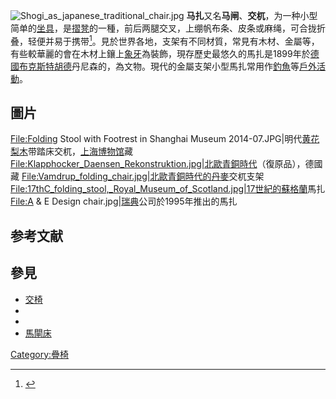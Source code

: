[[File:Shogi_as_japanese_traditional_chair.jpg|thumb]]
'''马扎'''又名'''马闸'''、'''交杌'''，为一种小型简单的[[坐具|坐具]]，是[[摺凳|摺凳]]的一種，前后两腿交叉，上绷帆布条、皮条或麻绳，可合拢折叠，轻便并易于携带<ref>{{cite book |author=阮智富、郭忠新|title=《现代汉语大词典 （下册）》|year=2009|publisher=上海辞书出版社|location=上海|pages=}}</ref>。見於世界各地，支架有不同材質，常見有木材、金屬等，有些較華麗的會在木材上鑲上[[象牙|象牙]]為裝飾，現存歷史最悠久的馬扎是1899年於[[德國|德國]][[布克斯特胡德|布克斯特胡德]]丹尼森的{{link-en|丹尼森馬扎|Daensen folding chair}}，為{{link-en|北歐青銅時代|Nordic Bronze Age}}文物。現代的金屬支架小型馬扎常用作[[釣魚|釣魚]]等[[戶外活動|戶外活動]]。

==圖片==
<gallery>
File:Folding Stool with Footrest in Shanghai Museum 2014-07.JPG|明代[[降香黄檀|黄花梨木]]带踏床交杌，[[上海博物馆|上海博物馆]]藏
File:Klapphocker_Daensen_Rekonstruktion.jpg|北歐青銅時代{{link-de|丹尼森馬扎|Klapphocker von Daensen}}（復原品），德國{{link-de|漢堡考古學博物館|Archäologisches Museum Hamburg|}}藏
File:Vamdrup_folding_chair.jpg|北歐青銅時代的[[丹麥|丹麥]]交杌支架
File:17thC_folding_stool,_Royal_Museum_of_Scotland.jpg|17世紀的[[蘇格蘭|蘇格蘭]]馬扎
File:A & E Design chair.jpg|[[瑞典|瑞典]]公司{{link-en|A&E Design|A&E Design}}於1995年推出的馬扎
</gallery>
== 参考文献 ==
{{reflist}}

==參見==
*[[交椅|交椅]]
*{{link-en|摺疊式躺椅|Deckchair}}
*{{link-en|導演椅|Director's chair}}
*[[馬閘床|馬閘床]]

{{DEFAULTSORT:M}}
[[Category:疊椅|Category:疊椅]]